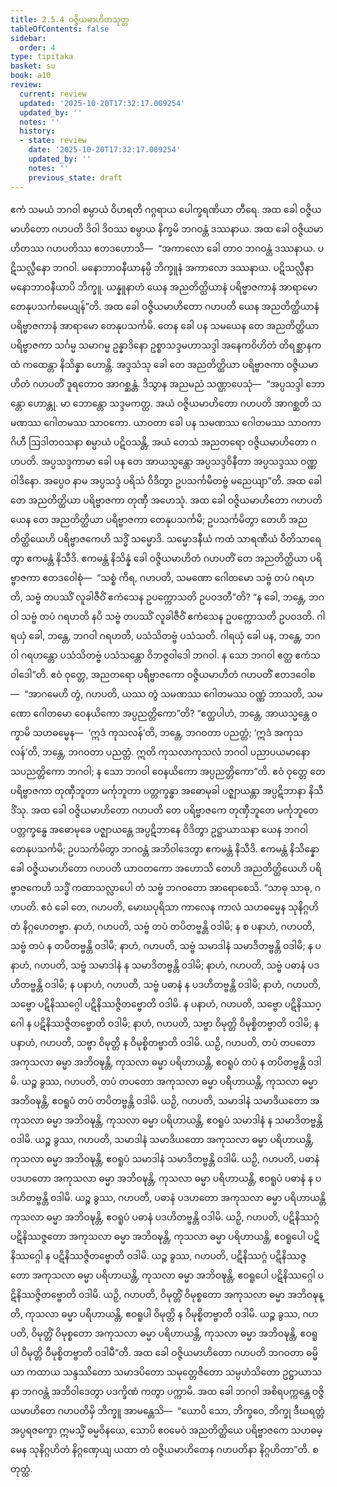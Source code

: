 ```yaml
---
title: 2.5.4 ဝဇ္ဇိယမာဟိတသုတ္တ
tableOfContents: false
sidebar:
  order: 4
type: tipitaka
basket: su
book: a10
review:
  current: review
  updated: '2025-10-20T17:32:17.009254'
  updated_by: ''
  notes: ''
  history:
  - state: review
    date: '2025-10-20T17:32:17.009254'
    updated_by: ''
    notes: ''
    previous_state: draft
---
```



<DynamicBreadcrumb />


<ReviewStatus review={frontmatter.review} showDetails={true} />

<HypothesisAnnotation frontmatter={frontmatter} />

<Division number="94" book="a10" e="ch" v="17" p="409">

<Paragraph number="821" book="a10">
ဧကံ သမယံ ဘဂဝါ စမ္ပာယံ ဝိဟရတိ ဂဂ္ဂရာယ ပေါက္ခရဏိယာ တီရေ. အထ ခေါ ဝဇ္ဇိယမာဟိတော ဂဟပတိ ဒိဝါ ဒိဝဿ စမ္ပာယ နိက္ခမိ ဘဂဝန္တံ ဒဿနာယ. အထ ခေါ ဝဇ္ဇိယမာဟိတဿ ဂဟပတိဿ ဧတဒဟောသိ—  “အကာလော ခေါ တာဝ ဘဂဝန္တံ ဒဿနာယ. ပဋိသလ္လီနော ဘဂဝါ. မနောဘာဝနီယာနမ္ပိ ဘိက္ခူနံ အကာလော ဒဿနာယ. ပဋိသလ္လီနာ မနောဘာဝနီယာပိ ဘိက္ခူ. ယန္နူနာဟံ ယေန အညတိတ္ထိယာနံ ပရိဗ္ဗာဇကာနံ အာရာမော တေနုပသင်္ကမေယျန်”တိ.
</Paragraph>

<Paragraph number="822" book="a10">
အထ ခေါ ဝဇ္ဇိယမာဟိတော ဂဟပတိ ယေန အညတိတ္ထိယာနံ ပရိဗ္ဗာဇကာနံ အာရာမော တေနုပသင်္ကမိ. တေန ခေါ ပန သမယေန တေ အညတိတ္ထိယာ ပရိဗ္ဗာဇကာ သင်္ဂမ္မ သမာဂမ္မ ဥန္နာဒိနော ဥစ္စာသဒ္ဒမဟာသဒ္ဒါ အနေကဝိဟိတံ တိရစ္ဆာနကထံ ကထေန္တာ နိသိန္နာ ဟောန္တိ.
</Paragraph>

<Paragraph number="823" book="a10">
အဒ္ဒသံသု ခေါ တေ အညတိတ္ထိယာ ပရိဗ္ဗာဇကာ ဝဇ္ဇိယမာဟိတံ ဂဟပတိံ ဒူရတောဝ အာဂစ္ဆန္တံ. ဒိသွာန အညမညံ သဏ္ဌာပေသုံ—  “အပ္ပသဒ္ဒါ ဘောန္တော ဟောန္တု. မာ ဘောန္တော သဒ္ဒမကတ္ထ. အယံ ဝဇ္ဇိယမာဟိတော ဂဟပတိ အာဂစ္ဆတိ သမဏဿ ဂေါတမဿ သာဝကော. ယာဝတာ ခေါ ပန သမဏဿ ဂေါတမဿ သာဝကာ ဂိဟီ ဩဒါတဝသနာ စမ္ပာယံ ပဋိဝသန္တိ, အယံ တေသံ အညတရော ဝဇ္ဇိယမာဟိတော ဂဟပတိ. အပ္ပသဒ္ဒကာမာ ခေါ ပန တေ အာယသ္မန္တော အပ္ပသဒ္ဒဝိနီတာ အပ္ပသဒ္ဒဿ ဝဏ္ဏဝါဒိနော. အပ္ပေဝ နာမ အပ္ပသဒ္ဒံ ပရိသံ ဝိဒိတွာ ဥပသင်္ကမိတဗ္ဗံ မညေယျာ”တိ.
</Paragraph>

<Paragraph number="824" book="a10">
အထ ခေါ တေ အညတိတ္ထိယာ ပရိဗ္ဗာဇကာ တုဏှီ အဟေသုံ. အထ ခေါ ဝဇ္ဇိယမာဟိတော ဂဟပတိ ယေန တေ အညတိတ္ထိယာ ပရိဗ္ဗာဇကာ တေနုပသင်္ကမိ; ဥပသင်္ကမိတွာ တေဟိ အညတိတ္ထိယေဟိ ပရိဗ္ဗာဇကေဟိ သဒ္ဓိံ သမ္မောဒိ. သမ္မောဒနီယံ ကထံ သာရဏီယံ ဝီတိသာရေတွာ ဧကမန္တံ နိသီဒိ. ဧကမန္တံ နိသိန္နံ ခေါ ဝဇ္ဇိယမာဟိတံ ဂဟပတိံ တေ အညတိတ္ထိယာ ပရိဗ္ဗာဇကာ ဧတဒဝေါစုံ—  “သစ္စံ ကိရ, ဂဟပတိ, သမဏော ဂေါတမော သဗ္ဗံ တပံ ဂရဟတိ, သဗ္ဗံ တပဿိံ လူခါဇီဝိံ ဧကံသေန ဥပက္ကောသတိ ဥပဝဒတီ”တိ? “န ခေါ, ဘန္တေ, ဘဂဝါ သဗ္ဗံ တပံ ဂရဟတိ နပိ သဗ္ဗံ တပဿိံ လူခါဇီဝိံ ဧကံသေန ဥပက္ကောသတိ ဥပဝဒတိ. ဂါရယှံ ခေါ, ဘန္တေ, ဘဂဝါ ဂရဟတိ, ပသံသိတဗ္ဗံ ပသံသတိ. ဂါရယှံ ခေါ ပန, ဘန္တေ, ဘဂဝါ ဂရဟန္တော ပသံသိတဗ္ဗံ ပသံသန္တော ဝိဘဇ္ဇဝါဒေါ ဘဂဝါ. န သော ဘဂဝါ ဧတ္ထ ဧကံသဝါဒေါ”တိ.
</Paragraph>

<Paragraph number="825" book="a10">
ဧဝံ ဝုတ္တေ, အညတရော ပရိဗ္ဗာဇကော ဝဇ္ဇိယမာဟိတံ ဂဟပတိံ ဧတဒဝေါစ—  “အာဂမေဟိ တွံ, ဂဟပတိ, ယဿ တွံ သမဏဿ ဂေါတမဿ ဝဏ္ဏံ ဘာသတိ, သမဏော ဂေါတမော ဝေနယိကော အပ္ပညတ္တိကော”တိ? “ဧတ္ထပါဟံ, ဘန္တေ, အာယသ္မန္တေ ဝက္ခာမိ သဟဓမ္မေန—  ‘ဣဒံ ကုသလန်’တိ, ဘန္တေ, ဘဂဝတာ ပညတ္တံ; ‘ဣဒံ အကုသလန်’တိ, ဘန္တေ, ဘဂဝတာ ပညတ္တံ. ဣတိ ကုသလာကုသလံ ဘဂဝါ ပညာပယမာနော သပညတ္တိကော ဘဂဝါ; န သော ဘဂဝါ ဝေနယိကော အပ္ပညတ္တိကော”တိ.
</Paragraph>

<Paragraph number="826" book="a10">
ဧဝံ ဝုတ္တေ တေ ပရိဗ္ဗာဇကာ တုဏှီဘူတာ မင်္ကုဘူတာ ပတ္တက္ခန္ဓာ အဓောမုခါ ပဇ္ဈာယန္တာ အပ္ပဋိဘာနာ နိသီဒိံသု. အထ ခေါ ဝဇ္ဇိယမာဟိတော ဂဟပတိ တေ ပရိဗ္ဗာဇကေ တုဏှီဘူတေ မင်္ကုဘူတေ ပတ္တက္ခန္ဓေ အဓောမုခေ ပဇ္ဈာယန္တေ အပ္ပဋိဘာနေ ဝိဒိတွာ ဥဋ္ဌာယာသနာ ယေန ဘဂဝါ တေနုပသင်္ကမိ; ဥပသင်္ကမိတွာ ဘဂဝန္တံ အဘိဝါဒေတွာ ဧကမန္တံ နိသီဒိ. ဧကမန္တံ နိသိန္နော ခေါ ဝဇ္ဇိယမာဟိတော ဂဟပတိ ယာဝတကော အဟောသိ တေဟိ အညတိတ္ထိယေဟိ ပရိဗ္ဗာဇကေဟိ သဒ္ဓိံ ကထာသလ္လာပေါ တံ သဗ္ဗံ ဘဂဝတော အာရောစေသိ.
</Paragraph>

<Paragraph number="827" book="a10">
“သာဓု သာဓု, ဂဟပတိ. ဧဝံ ခေါ တေ, ဂဟပတိ, မောဃပုရိသာ ကာလေန ကာလံ သဟဓမ္မေန သုနိဂ္ဂဟိတံ နိဂ္ဂဟေတဗ္ဗာ. နာဟံ, ဂဟပတိ, သဗ္ဗံ တပံ တပိတဗ္ဗန္တိ ဝဒါမိ; န စ ပနာဟံ, ဂဟပတိ, သဗ္ဗံ တပံ န တပိတဗ္ဗန္တိ ဝဒါမိ; နာဟံ, ဂဟပတိ, သဗ္ဗံ သမာဒါနံ သမာဒိတဗ္ဗန္တိ ဝဒါမိ; န ပနာဟံ, ဂဟပတိ, သဗ္ဗံ သမာဒါနံ န သမာဒိတဗ္ဗန္တိ ဝဒါမိ; နာဟံ, ဂဟပတိ, သဗ္ဗံ ပဓာနံ ပဒဟိတဗ္ဗန္တိ ဝဒါမိ; န ပနာဟံ, ဂဟပတိ, သဗ္ဗံ ပဓာနံ န ပဒဟိတဗ္ဗန္တိ ဝဒါမိ; နာဟံ, ဂဟပတိ, သဗ္ဗော ပဋိနိဿဂ္ဂေါ ပဋိနိဿဇ္ဇိတဗ္ဗောတိ ဝဒါမိ. န ပနာဟံ, ဂဟပတိ, သဗ္ဗော ပဋိနိဿဂ္ဂေါ န ပဋိနိဿဇ္ဇိတဗ္ဗောတိ ဝဒါမိ; နာဟံ, ဂဟပတိ, သဗ္ဗာ ဝိမုတ္တိ ဝိမုစ္စိတဗ္ဗာတိ ဝဒါမိ; န ပနာဟံ, ဂဟပတိ, သဗ္ဗာ ဝိမုတ္တိ န ဝိမုစ္စိတဗ္ဗာတိ ဝဒါမိ.
</Paragraph>

<Paragraph number="828" book="a10">
ယဉှိ, ဂဟပတိ, တပံ တပတော အကုသလာ ဓမ္မာ အဘိဝဍ္ဎန္တိ, ကုသလာ ဓမ္မာ ပရိဟာယန္တိ, ဧဝရူပံ တပံ န တပိတဗ္ဗန္တိ ဝဒါမိ. ယဉ္စ ခွဿ, ဂဟပတိ, တပံ တပတော အကုသလာ ဓမ္မာ ပရိဟာယန္တိ, ကုသလာ ဓမ္မာ အဘိဝဍ္ဎန္တိ, ဧဝရူပံ တပံ တပိတဗ္ဗန္တိ ဝဒါမိ.
</Paragraph>

<Paragraph number="829" book="a10">
ယဉှိ, ဂဟပတိ, သမာဒါနံ သမာဒိယတော အကုသလာ ဓမ္မာ အဘိဝဍ္ဎန္တိ, ကုသလာ ဓမ္မာ ပရိဟာယန္တိ, ဧဝရူပံ သမာဒါနံ န သမာဒိတဗ္ဗန္တိ ဝဒါမိ. ယဉ္စ ခွဿ, ဂဟပတိ, သမာဒါနံ သမာဒိယတော အကုသလာ ဓမ္မာ ပရိဟာယန္တိ, ကုသလာ ဓမ္မာ အဘိဝဍ္ဎန္တိ, ဧဝရူပံ သမာဒါနံ သမာဒိတဗ္ဗန္တိ ဝဒါမိ.
</Paragraph>

<Paragraph number="830" book="a10">
ယဉှိ, ဂဟပတိ, ပဓာနံ ပဒဟတော အကုသလာ ဓမ္မာ အဘိဝဍ္ဎန္တိ, ကုသလာ ဓမ္မာ ပရိဟာယန္တိ, ဧဝရူပံ ပဓာနံ န ပဒဟိတဗ္ဗန္တိ ဝဒါမိ. ယဉ္စ ခွဿ, ဂဟပတိ, ပဓာနံ ပဒဟတော အကုသလာ ဓမ္မာ ပရိဟာယန္တိ ကုသလာ ဓမ္မာ အဘိဝဍ္ဎန္တိ, ဧဝရူပံ ပဓာနံ ပဒဟိတဗ္ဗန္တိ ဝဒါမိ.
</Paragraph>

<Paragraph number="831" book="a10">
ယဉှိ, ဂဟပတိ, ပဋိနိဿဂ္ဂံ ပဋိနိဿဇ္ဇတော အကုသလာ ဓမ္မာ အဘိဝဍ္ဎန္တိ, ကုသလာ ဓမ္မာ ပရိဟာယန္တိ, ဧဝရူပေါ ပဋိနိဿဂ္ဂေါ န ပဋိနိဿဇ္ဇိတဗ္ဗောတိ ဝဒါမိ. ယဉ္စ ခွဿ, ဂဟပတိ, ပဋိနိဿဂ္ဂံ ပဋိနိဿဇ္ဇတော အကုသလာ ဓမ္မာ ပရိဟာယန္တိ, ကုသလာ ဓမ္မာ အဘိဝဍ္ဎန္တိ, ဧဝရူပေါ ပဋိနိဿဂ္ဂေါ ပဋိနိဿဇ္ဇိတဗ္ဗောတိ ဝဒါမိ.
</Paragraph>

<Paragraph number="832" book="a10">
ယဉှိ, ဂဟပတိ, ဝိမုတ္တိံ ဝိမုစ္စတော အကုသလာ ဓမ္မာ အဘိဝဍ္ဎန္တိ, ကုသလာ ဓမ္မာ ပရိဟာယန္တိ, ဧဝရူပါ ဝိမုတ္တိ န ဝိမုစ္စိတဗ္ဗာတိ ဝဒါမိ. ယဉ္စ ခွဿ, ဂဟပတိ, ဝိမုတ္တိံ ဝိမုစ္စတော အကုသလာ ဓမ္မာ ပရိဟာယန္တိ, ကုသလာ ဓမ္မာ အဘိဝဍ္ဎန္တိ, ဧဝရူပါ ဝိမုတ္တိ ဝိမုစ္စိတဗ္ဗာတိ ဝဒါမီ”တိ.
</Paragraph>

<Paragraph number="833" book="a10">
အထ ခေါ ဝဇ္ဇိယမာဟိတော ဂဟပတိ ဘဂဝတာ ဓမ္မိယာ ကထာယ သန္ဒဿိတော သမာဒပိတော သမုတ္တေဇိတော သမ္ပဟံသိတော ဥဋ္ဌာယာသနာ ဘဂဝန္တံ အဘိဝါဒေတွာ ပဒက္ခိဏံ ကတွာ ပက္ကာမိ.
</Paragraph>

<Paragraph number="834" book="a10">
အထ ခေါ ဘဂဝါ အစိရပက္ကန္တေ ဝဇ္ဇိယမာဟိတေ ဂဟပတိမှိ ဘိက္ခူ အာမန္တေသိ—  “ယောပိ သော, ဘိက္ခဝေ, ဘိက္ခု ဒီဃရတ္တံ အပ္ပရဇက္ခော ဣမသ္မိံ ဓမ္မဝိနယေ, သောပိ ဧဝမေဝံ အညတိတ္ထိယေ ပရိဗ္ဗာဇကေ သဟဓမ္မေန သုနိဂ္ဂဟိတံ နိဂ္ဂဏှေယျ ယထာ တံ ဝဇ္ဇိယမာဟိတေန ဂဟပတိနာ နိဂ္ဂဟိတာ”တိ.

</Paragraph>
</Division>

<Paragraph number="835" type="center" book="a10">
စတုတ္ထံ.
</Paragraph>